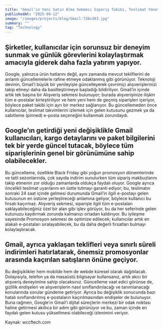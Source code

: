 ```yaml
---
title: "Gmail’in Yeni Satın Alma Sekmesi Sipariş Takibi, Teslimat Yönetimi ve En İyi Teklifleri Tek Bir Yerden Bulmanızı Sağlar"
publishedAt: "2025-09-12"
image: "/images/projects/blog/Gmail-728x383.jpg"
summary: ""
tag: "Technology"
---
```


 
## Şirketler, kullanıcılar için sorunsuz bir deneyim sunmak ve günlük görevlerini kolaylaştırmak amacıyla giderek daha fazla yatırım yapıyor. 
Google, yalnızca ürün hatlarını değil, aynı zamanda mevcut tekliflerini de anlamlı güncellemelerle rafine etmeye odaklanmış gibi görünüyor. Teknoloji devinin, Gmail’i büyük bir yenileyişle güncelleyerek çevrimiçi alışverişlerinizi takip etmeyi daha da basitleştirmeye başladığı bildiriliyor. Gmail’in içinde artık tek başına bir Alışveriş sekmesi bulunuyor; burada alışverişinize ilişkin tüm e-postalar birleştiriliyor ve hem yeni hem de geçmiş siparişleri içeriyor, böylece paket takibi için ayrı bir merkez sağlanıyor. Bu güncellemeden önce kullanıcılar, teslimat takvimlerini izlemek için gelen kutusunu gezmek ya da sabitleme (pinned) e-posta seçeneğini kullanmak zorundaydı. 
## Google’ın getirdiği yeni değişiklikle Gmail kullanıcıları, kargo detaylarını ve paket bilgilerini tek bir yerde güncel tutacak, böylece tüm siparişlerinin genel bir görünümüne sahip olabilecekler. 
Bu güncelleme, özellikle Black Friday gibi yoğun promosyon dönemlerinde ve tatil sezonlarında, çok sayıda indirim sunulurken tüm sipariş makbuzlarını takip etmenin zor olduğu zamanlarda oldukça faydalı oluyor. Google ayrıca öncelikli teslimat uyarılarını en üstte tutmayı garanti ediyor; bu, teslimatın sonraki 24 saat içinde gelmesi durumunda Gmail’in ilgili e-postayı gelen kutusunun en üstüne yerleştireceği anlamına geliyor, böylece kullanıcı bu fırsatı kaçırmaz. Alışveriş sekmesi, siparişle ilgili tüm e-postaları saklayabileceğiniz özel bir alan gibi işlev görüyor, bu da her seferinde gelen kutunuzu kaydırmak zorunda kalmanızı ortadan kaldırıyor. Bu iyileşme sayesinde Promosyon sekmesi de optimize edilecek; kullanıcılar artık en alakalı e-postaları sıralayabilecek, bu da daha değerli fırsatları bulmayı kolaylaştıracak. 
## Gmail, ayrıca yaklaşan teklifleri veya sınırlı süreli indirimleri hatırlatarak, önemsiz promosyonlar arasında kaçırılan satışların önüne geçiyor. 

Bu değişiklikler hem mobilde hem de webde küresel olarak dağıtılacak. Dolayısıyla, telefon ya da masaüstü bilgisayar kullansanız, artık akıcı bir alışveriş deneyimine sahip olacaksınız. Güncelleme vaat edici görünse de, gizlilik endişeleri ve alışverişlerin nasıl sınıflandırılacağı ve tanımlanacağı konularında sorular gündeme getiriyor. Ayrıca bu değişiklik sonucunda bazı hatalı sınıflandırılmış e-postaların kaçırılmasından endişeler de bulunuyor. Buna rağmen, Google’ın Gmail’i dijital süreçlerin merkezi bir odak noktası haline getirmesi akıllıca bir adım gibi görünüyor ve bu, zaman içinde en faydalı gelen kutusu yükseltmesi olabileceği izlenimini veriyor.

Kaynak: wccftech.com